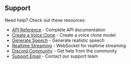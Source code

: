 ## Support

Need help? Check out these resources:

- [API Reference](/api-reference/introduction) - Complete API documentation
- [Create a Voice Clone](/api-reference/endpoint/model/create-model) - Create a voice clone model
- [Generate Speech](/api-reference/endpoint/openapi-v1/text-to-speech) - Generate realistic speech
- [Realtime Streaming](/sdk-reference/python/websocket) - WebSocket for realtime streaming 
- [Discord Community](https://discord.com/invite/dF9Db2Tt3Y) - Get help from the community
- [Support Email](mailto:support@fish.audio) - Contact our support team